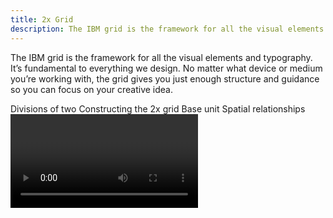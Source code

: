 ```yaml
---
title: 2x Grid
description: The IBM grid is the framework for all the visual elements and typography. The grid gives you structure and guidance so you can focus on your creative idea.
---
```



<PageDescription>

The IBM grid is the framework for all the visual elements and typography. It’s
fundamental to everything we design. No matter what device or medium you’re
working with, the grid gives you just enough structure and guidance so you can
focus on your creative idea.

</PageDescription>

<AnchorLinks>
  <AnchorLink>Divisions of two</AnchorLink>
  <AnchorLink>Constructing the 2x grid</AnchorLink>
  <AnchorLink>Base unit</AnchorLink>
  <AnchorLink>Spatial relationships</AnchorLink>
</AnchorLinks>

<Video vimeoId="337387156" />

## Resources

<Row className="resource-card-group">
<Column colMd={4} colLg={4} noGutterSm>
    <ResourceCard
      subTitle="2x Grid in UI"
      aspectRatio="2:1"
      href="https://www.carbondesignsystem.com/guidelines/2x-grid/basics"
      actionIcon="arrowRight"
      >

![](/images/bee.svg)

  </ResourceCard>
</Column>
<Column colMd={4} colLg={4} noGutterSm>
    <ResourceCard
      subTitle="2x Grid for events"
      aspectRatio="2:1"
      disabled
      >

![](/images/bee.svg)

  </ResourceCard>
</Column>
</Row>

## Divisions of two

At the core of the 2x Grid concept is the idea of divisions of two. This can be applied to most surfaces, 3-D objects, and architecture as a means to divide space into a helpful grid system. Dividing your space into 2, 4, 8, 16, 32, or 64 columns gives you the basis of the system with the purpose of helping you make decisions and organize your content.

<Video
  poster="/images/divisions-of-two.jpg"
  src="/videos/divisions-of-two.mp4"
/>

<Row>
<Column colMd={4} colLg={8}>

![watson chatbot](images/grid-ex-watson-chatbot.png)

</Column>
<Column colMd={2} colLg={4}>

![business card](images/grid-ex-business-card.png)

</Column>
<Column colMd={2} colLg={4}>

![cloud high performance](images/Cloud-Grid-HighPerformance.jpg)

</Column>
<Column colMd={2} colLg={4}>

![icon grid](images/IconGrid.gif)

</Column>
<Column colMd={2} colLg={4}>

![grid example](images/grid-ex-sadek-bazaraa.jpg)

</Column>
<Column colMd={2} colLg={4}>

![street with rain](images/grid-ex-street-rain.jpg)

</Column>
<Column colMd={4} colLg={8}>

![think schedule](images/grid-ex-think-schedule.png)

</Column>
<Column colMd={2} colLg={4}>

![tote bag](images/grid-ex-tote-bag.jpg)

</Column>
<Column colMd={2} colLg={4}>

![watson cloud](images/WatsonCloud.gif)

</Column>
<Column colMd={2} colLg={4}>

![water thing example](images/grid-ex-water-thing.png)

</Column>
</Row>

## Constructing the 2x grid

Each application of the grid can require a different grid structure. When constructing the grid, keep in mind these different types of grids and choose which one best serves your need.

<Row>
<Column colMd={2} colLg={4}>

![](images/grid-ex-2x-grid-1.svg)

<Caption>No margin or gutter</Caption>

</Column>
<Column colMd={2} colLg={4}>

![](images/grid-ex-2x-grid-2.svg)

<Caption>Margin with no gutter</Caption>

</Column>
<Column colMd={2} colLg={4}>

![](images/grid-ex-2x-grid-3.svg)

<Caption>Margin and gutter</Caption>

</Column>
</Row>

### Margins

Add margins to your canvas when you need separation of content from the canvas boundaries. In some cases, margins are specified by the production method.

<Video src="/videos/margins.mp4" poster="/images/margins.jpg" />

<Row>
<Column colMd={4} colLg={6}>

![](images/grid-ex-2x-grid-with-margins.png)

<Caption>2x Grid constructed with margins</Caption>

</Column>
<Column colMd={4} colLg={6}>

![](images/EventGridExample_v2.png)

<Caption>2x Grid without margins</Caption>

</Column>
</Row>

### Columns and rows

Within the grid, columns and rows are especially important—they give layouts their structure. You can choose between 1, 2, 4, 8, and 16 divisions. Stick to your choice throughout your design to maintain structure.

<Video
  src="/videos/columns-and-rows.mp4"
  poster="/images/columns-and-rows.jpg"
/>

![](images/grid-ex-security-lg.png)

<Caption>Columns only</Caption>

<Row>
<Column colMd={4} colLg={6}>

![](images/RowsGridExample_v2.png)

<Caption>Rows only</Caption>

</Column>
<Column colMd={4} colLg={6}>

![](images/grid-ex-columns-and-rows.png)

<Caption>Columns and rows</Caption>

</Column>
</Row>

<Row>
<Column colMd={4} colLg={4}>
<DoDontExample type="do" caption="Always divide the live area to ensure equal column and row widths.">

![](images/divide-right.svg)

</DoDontExample>
</Column>
<Column colMd={4} colLg={4}>
<DoDontExample type="dont" caption="Never divide from the canvas boundary when using a margin.">

![](images/divide-wrong.svg)

</DoDontExample>
</Column>
</Row>

### Gutters

Add gutters to columns and rows when additional space is needed to separate content. When using gutters, always align type to the gutters rather than the canvas divisions. Columns and rows must always remain equal.

<Video src="/videos/gutters.mp4" poster="/images/gutters.jpg" />

<Row>
<Column colMd={4} colLg={6}>

![](images/grid-ex-with-gutters.png)

<Caption>With gutters</Caption>

</Column>
<Column colMd={4} colLg={6}>

![](images/grid-ex-without-gutters.png)

<Caption>Without gutters</Caption>

</Column>
</Row>

<Row>
<Column colMd={4} colLg={4}>
<DoDontExample type="do" caption="Distribute gutters evenly to achieve equal columns and rows.">

![](images/gutters-right.svg)

</DoDontExample>
</Column>
<Column colMd={4} colLg={4}>
<DoDontExample type="dont" caption="Don’t add gutter to the canvas divisions without redistributing.">

![](images/gutters-wrong.svg)

</DoDontExample>
</Column>
</Row>

## Base unit

If the 2x grid gives your designs structure, base units give them precision. Using a base unit will establish relationships between your grid proportions, typography, dimensions of shapes, and space between elements. You can choose either the mini unit or a baseline unit to build your grid and spatial relationships.

<Video src="/videos/base-unit.mp4" poster="/images/base-unit.jpg" />

### The mini unit

The mini unit can vary in size depending on the media. When choosing an appropriate unit for your application, consider the viewing distance. Each mini unit in the scale below has a type scale pairing and was determined by legibility over distance.

![Mini unit scale](images/MiniUnitScale-01.svg)

Mini unit sizes based on viewing distance:

| View distance | Mini unit | Media                             | Minimum Type Size (caption) |
| ------------- | --------- | --------------------------------- | --------------------------- |
| 0–0.5m        | 2mm       | Handheld print                    | 6pt                         |
| 0.5–1m        | 4mm       | Print viewed within arm’s reach   | 12pt                        |
| 1–2m          | 8mm       | Posters and small signage         | 24pt                        |
| 2–4m          | 16mm      | Human-scale print                 | 48pt                        |
| 4–8m          | 32mm      | Print viewed from across a room   | 96pt                        |
| 8–16m         | 64mm      | Print viewed from across a street | 192pt                       |

<Row>
<Column colMd={2} colLg={4}>

![](images/mini-unit-2mm.svg)

<Caption>Handheld card—2mm mini unit</Caption>

</Column>
<Column colMd={2} colLg={4}>

![](images/StandingBanner-01.svg)

<Caption>Standing banner—16mm mini unit</Caption>

</Column>
<Column colMd={2} colLg={4}>

![](images/mini-unit-256mm.svg)

<Caption>Billboard—256mm mini unit</Caption>

</Column>
</Row>

<ArtDirection>

![mini unit grid example](images/Mobile-mini-unit-all.svg)
![mini unit grid example](images/mini-unit-all.svg)

</ArtDirection>

<Caption>
  Grids above viewed at intended distance—all mini units have the same apparent
  size.
</Caption>

#### Mini unit for product and web

The 8px mini unit guides everything in both software product and web environments, from the construction of the grid to all the elements that live within it.

<Row className="resource-card-group">
<Column colMd={4} colLg={4} noGutterSm>
    <ResourceCard
      subTitle="2x Grid in UI: The mini unit"
      aspectRatio="2:1"
      href="https://www.carbondesignsystem.com/guidelines/2x-grid/basics#mini-unit"
      actionIcon="arrowRight"
      >

![](/images/bee.svg)

  </ResourceCard>
</Column>
<Column colMd={4} colLg={4} noGutterSm>
    <ResourceCard
      subTitle="IBM digital media templates"
      aspectRatio="2:1"
      disabled
      ></ResourceCard>
</Column>
</Row>

### Baseline unit

For advanced typographic layouts, consider creating a base unit from the leading of your document. You can use the leading size or a fraction of it to determine the baseline unit. Although this method requires finer tuning of margins, gutters, and type specs, it can help establish vertical rhythm and typographic harmony throughout your design.

The baseline unit can be used to construct all of the grid proportions, or you can take a hybrid approach by using the mini unit to create your grid and a baseline grid to guide your content.

<Row>
<Column colMd={4} colLg={6}>

![](images/BaselineGrid-01.svg)

<Caption>Baseline unit grid</Caption>

</Column>
<Column colMd={4} colLg={6}>

![](images/HybridGrid-01.svg)

<Caption>Hybrid mini unit grid with baseline</Caption>

</Column>
</Row>

<Row className="resource-card-group">
<Column colMd={4} colLg={4} noGutterSm>
    <ResourceCard
      subTitle="IBM type scale"
      aspectRatio="2:1"
      href="/typography/type-specs-ui/#scales"
      actionIcon="arrowRight"
      >

![](/images/bee.svg)

  </ResourceCard>
</Column>
<Column colMd={4} colLg={4} noGutterSm>
    <ResourceCard
      subTitle="Thinking with type: baseline grid"
      aspectRatio="2:1"
      href="http://thinkingwithtype.com/grid/#baseline-grid"
      ></ResourceCard>
</Column>
</Row>
<Row className="resource-card-group">
<Column colMd={4} colLg={4} noGutterSm>
    <ResourceCard
      subTitle="Grid systems in graphic design"
      aspectRatio="2:1"
      href="https://www.amazon.com/Grid-Systems-Graphic-Design-Communication/dp/3721201450"
      ></ResourceCard>
</Column>
</Row>

## Spatial relationships

All spacing between elements can be defined by the base unit. Use the following multiples of your base unit to construct your layout: 1x, 2x, 3x, 4x, 6x, 8x, 10x, 12x. Consistent and replicated use of spacing ensures spatial rhythm between all content.

<ArtDirection>

![spatial relationship grid example](images/Mobile_SpatialRelationships.svg)
![spatial relationship grid example](images/Desktop_SpatialRelationships.svg)

</ArtDirection>

<Row>
<Column colMd={4} colLg={6}>

![](images/StandingBannerExample_v2.png)

<Caption>Standing Banner (mini unit)</Caption>

</Column>
<Column colMd={4} colLg={6}>

![](images/StationeryExample_v2.png)

<Caption>IBM Letterhead (baseline unit)</Caption>

</Column>
</Row>

### Aspect relationships

Use common aspect ratios, such as 16:9, 4:3, 3:2, 2:1, and 1:1 for images and containers. Always measure the width to the columns; the height is determined by it.

<Video src="/videos/aspect-ratios.mp4" poster="/images/aspect-ratios.jpg" />

